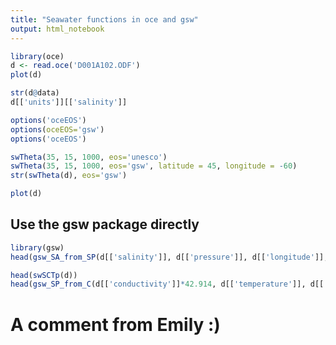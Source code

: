 ---
title: "Seawater functions in oce and gsw"
output: html_notebook
---

```{r}
library(oce)
d <- read.oce('D001A102.ODF')
plot(d)
```
```{r}
str(d@data)
d[['units']][['salinity']]
```
```{r}
options('oceEOS')
options(oceEOS='gsw')
options('oceEOS')
```

```{r}
swTheta(35, 15, 1000, eos='unesco')
swTheta(35, 15, 1000, eos='gsw', latitude = 45, longitude = -60)
str(swTheta(d), eos='gsw')
```
```{r}
plot(d)
```

## Use the gsw package directly

```{r}
library(gsw)
head(gsw_SA_from_SP(d[['salinity']], d[['pressure']], d[['longitude']], d[['latitude']]))
```
```{r}
head(swSCTp(d))
head(gsw_SP_from_C(d[['conductivity']]*42.914, d[['temperature']], d[['pressure']]))
```


# A comment from Emily :)



